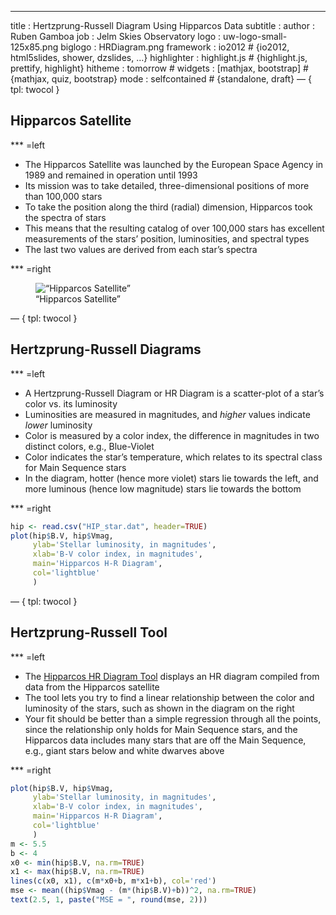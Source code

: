 ---
title       : Hertzprung-Russell Diagram Using Hipparcos Data
subtitle    : 
author      : Ruben Gamboa
job         : Jelm Skies Observatory
logo        : uw-logo-small-125x85.png
biglogo     : HRDiagram.png
framework   : io2012   # {io2012, html5slides, shower, dzslides, ...}
highlighter : highlight.js  # {highlight.js, prettify, highlight}
hitheme     : tomorrow      # 
widgets     : [mathjax, bootstrap] # {mathjax, quiz, bootstrap}
mode        : selfcontained # {standalone, draft}
--- {
    tpl: twocol
}

## Hipparcos Satellite

*** =left

* The Hipparcos Satellite was launched by the European Space Agency in 1989 and remained in operation until 1993
* Its mission was to take detailed, three-dimensional positions of more than 100,000 stars
* To take the position along the third (radial) dimension, Hipparcos took the spectra of stars
* This means that the resulting catalog of over 100,000 stars has excellent measurements of the stars' position, luminosities, and spectral types
* The last two values are derived from each star's spectra

*** =right

!["Hipparcos Satellite"](assets/img/hipparcos-satellite.jpg)

--- {
    tpl: twocol
}

## Hertzprung-Russell Diagrams

*** =left

* A Hertzprung-Russell Diagram or HR Diagram is a scatter-plot of a star's color vs. its luminosity
* Luminosities are measured in magnitudes, and *higher* values indicate *lower* luminosity
* Color is measured by a color index, the difference in magnitudes in two distinct colors, e.g., Blue-Violet
* Color indicates the star's temperature, which relates to its spectral class for Main Sequence stars
* In the diagram, hotter (hence more violet) stars lie towards the left,
  and more luminous (hence low magnitude) stars lie towards the bottom

*** =right

```r
hip <- read.csv("HIP_star.dat", header=TRUE)
plot(hip$B.V, hip$Vmag, 
     ylab='Stellar luminosity, in magnitudes',
     xlab='B-V color index, in magnitudes',
     main='Hipparcos H-R Diagram',
     col='lightblue'
     )
```

--- {
    tpl: twocol
}

## Hertzprung-Russell Tool

*** =left

* The [Hipparcos HR Diagram Tool](https://rubengamboa.shinyapps.io/hipparcos-hr-diagram/) displays
  an HR diagram compiled from data from the Hipparcos satellite
* The tool lets you try to find a linear relationship between the color and luminosity of the stars,
  such as shown in the diagram on the right
* Your fit should be better than a simple regression through all the points, since the relationship 
  only holds for Main Sequence stars, and the Hipparcos data includes many stars that are off the
  Main Sequence, e.g., giant stars below and white dwarves above

*** =right

```r
plot(hip$B.V, hip$Vmag, 
     ylab='Stellar luminosity, in magnitudes',
     xlab='B-V color index, in magnitudes',
     main='Hipparcos H-R Diagram',
     col='lightblue'
     )
m <- 5.5
b <- 4
x0 <- min(hip$B.V, na.rm=TRUE)
x1 <- max(hip$B.V, na.rm=TRUE)
lines(c(x0, x1), c(m*x0+b, m*x1+b), col='red')
mse <- mean((hip$Vmag - (m*(hip$B.V)+b))^2, na.rm=TRUE)
text(2.5, 1, paste("MSE = ", round(mse, 2)))
```
